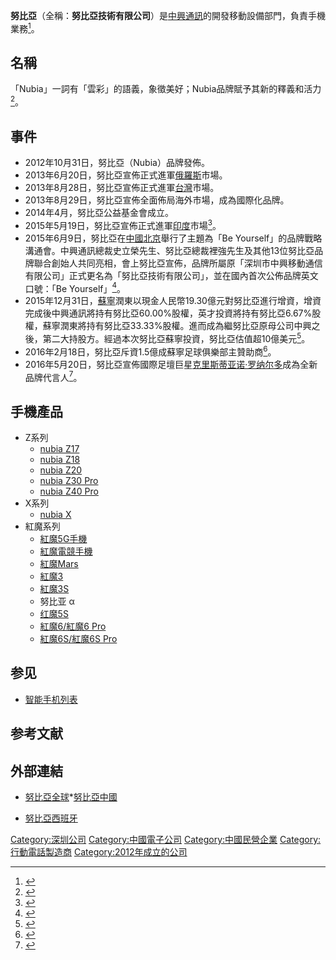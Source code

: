 {{Otheruses|other =一個地名|subject=一間公司|努比亚}}
{{Prose|time=2022-06-18T08:08:10+00:00}}
{{Infobox company
| name = 努比亞技術有限公司
| name_en = Nubia Technology Co.,Ltd.
| logo = Nubia_new_logo.png
| logo_size = 
| logo_caption = 
| image = 
| image_size = 
| image_caption = 
| type = [[子公司|子公司]]
| native_name = 
| native_name_lang = 
| other_name = 
| traded_as = 
| com_code = 
| ROC_UBN = 
| fate = 
| predecessor = 
| successor = 
| foundation = {{Start date|2012|10|31}} 
| defunct = 
| location = {{CHN}}[[深圳市|深圳市]][[南山區|南山區]]北環大道9018號大族創新大廈A6-A11，C6-C9
| locations = 
| area_served = 全球
| founder = 
| chairman = 
| vice_chairman = 
| president = 
| MD = 
| GM = 
| CEO = 
| COO = 
| CFO = 
| CMO = 
| CD = 
| key_people = [[里強|里強]]、[[倪飛|倪飛]]
| industry = 
| products = 
| services = 
| revenue = 
| operating_income = 
| net_income = 
| aum = 
| assets = 
| equity = 
| owner = 
| num_employees = 
| parent = 
| divisions = 
| subsidy = 
| homepage = {{URL|http://www.nubia.com/}}
| zip_code = 
| telephone_no = 
| slogan = 
| capital = 
| market_value = 
| P/E_ratio = 
| earnings_per_share = 
| net_asset_value = 
| accounting_period = 
| major_shareholder = 
| footnotes = 
}}

'''努比亞'''（全稱：'''努比亞技術有限公司'''）是[[中興通訊|中興通訊]]的開發移動設備部門，負責手機業務<ref>{{cite web |url=http://www.nubia.com/service.php?sid=7 |title=联系我们——努比亚nubia智能手机官网 |publisher=Nubia.com |date= |accessdate=2016-08-18 |archive-date=2021-05-16 |archive-url=https://web.archive.org/web/20210516181251/https://www.nubia.com/service.php?sid=7 |dead-url=no }}</ref>。

== 名稱 ==
「Nubia」一詞有「雲彩」的語義，象徵美好；Nubia品牌賦予其新的釋義和活力<ref>{{cite web |url=http://www.nubia.com/service.php?sid=6 |title=关于我们——努比亚nubia智能手机官网 |publisher=Nubia.com |date= |accessdate=2016-08-18 |archive-date=2021-05-16 |archive-url=https://web.archive.org/web/20210516175957/https://www.nubia.com/service.php?sid=6 |dead-url=no }}</ref>。

== 事件 ==
* 2012年10月31日，努比亞（Nubia）品牌發佈。
* 2013年6月20日，努比亞宣佈正式進軍[[俄羅斯|俄羅斯]]市場。
* 2013年8月28日，努比亞宣佈正式進軍[[台灣|台灣]]市場。
* 2013年8月29日，努比亞宣佈全面佈局海外市場，成為國際化品牌。
* 2014年4月，努比亞公益基金會成立。
* 2015年5月19日，努比亞宣佈正式進軍[[印度|印度]]市場<ref>{{cite web |author=2015年05月20日 18:03:27 |url=http://news.xinhuanet.com/info/2015-05/20/c_134255908.htm |title=努比亚进军印度 Z9 mini亚马逊发售-新华网 |publisher=News.xinhuanet.com |date= |accessdate=2016-08-18 |archive-date=2016-09-13 |archive-url=https://web.archive.org/web/20160913153512/http://news.xinhuanet.com/info/2015-05/20/c_134255908.htm |dead-url=no }}</ref>。
* 2015年6月9日，努比亞在[[中國|中國]][[北京|北京]]舉行了主題為「Be Yourself」的品牌戰略溝通會。中興通訊總裁史立榮先生、努比亞總裁裡強先生及其他13位努比亞品牌聯合創始人共同亮相，會上努比亞宣佈，品牌所屬原「深圳市中興移動通信有限公司」正式更名為「努比亞技術有限公司」，並在國內首次公佈品牌英文口號：「Be Yourself」<ref>{{cite web |url=http://www.nubia.com/news.php?p=17 |title=努比亚品牌战略沟通会：做更纯粹的自己——努比亚nubia智能手机官网 |publisher=Nubia.com |date=2015-06-09 |accessdate=2016-08-18 |archive-date=2020-12-11 |archive-url=https://web.archive.org/web/20201211083847/https://www.nubia.com/news.php?p=17 |dead-url=no }}</ref>。
* 2015年12月31日，[[苏宁易购|蘇寧]]潤東以現金人民幣19.30億元對努比亞進行增資，增資完成後中興通訊將持有努比亞60.00%股權，英才投資將持有努比亞6.67%股權，蘇寧潤東將持有努比亞33.33%股權。進而成為繼努比亞原母公司中興之後，第二大持股方。經過本次努比亞蘇寧投資，努比亞估值超10億美元<ref>{{cite web |url=http://www.nubia.com/news.php?p=32 |title=苏宁润东19.3亿元入股努比亚,持股33.33%——努比亚nubia智能手机官网 |publisher=Nubia.com |date=2015-12-31 |accessdate=2016-08-18 |archive-date=2019-07-28 |archive-url=https://web.archive.org/web/20190728210929/http://www.nubia.com/news.php?p=32 |dead-url=no }}</ref>。
* 2016年2月18日，努比亞斥資1.5億成蘇寧足球俱樂部主贊助商<ref>{{cite web |url=http://www.nubia.com/news.php?p=37 |title=努比亚斥资1.5亿成苏宁足球俱乐部主赞助商——努比亚nubia智能手机官网 |publisher=Nubia.com |date=2016-02-18 |accessdate=2016-08-18 |archive-date=2016-08-18 |archive-url=https://web.archive.org/web/20160818213344/http://www.nubia.com/news.php?p=37 |dead-url=no }}</ref>。
* 2016年5月20日，努比亞宣佈國際足壇巨星[[克里斯蒂亚诺·罗纳尔多|克里斯蒂亚诺·罗纳尔多]]成為全新品牌代言人<ref>{{cite web |url=http://sina.com.hk/news/article/20160529/0/4/2/C-%E6%9C%97%E6%8B%BF%E5%BA%A6-%E5%B7%94%E5%B3%B0%E5%B0%8D%E6%B1%BA-%E9%9B%99%E5%96%9C%E8%87%A8%E9%96%80-%E6%88%90%E5%8A%AA%E6%AF%94%E4%BA%9E%E5%93%81%E7%89%8C%E4%BB%A3%E8%A8%80%E4%BA%BA-5865556.html |title=C.朗拿度「巔峰對決」雙喜臨門 成努比亞品牌代言人 - 香港新浪 |publisher=Sina.com.hk |date=2016-05-29 |accessdate=2016-08-18 |archive-url=https://web.archive.org/web/20160818231454/http://sina.com.hk/news/article/20160529/0/4/2/C-%E6%9C%97%E6%8B%BF%E5%BA%A6-%E5%B7%94%E5%B3%B0%E5%B0%8D%E6%B1%BA-%E9%9B%99%E5%96%9C%E8%87%A8%E9%96%80-%E6%88%90%E5%8A%AA%E6%AF%94%E4%BA%9E%E5%93%81%E7%89%8C%E4%BB%A3%E8%A8%80%E4%BA%BA-5865556.html |archive-date=2016-08-18 |dead-url=yes }}</ref>。

== 手機產品 ==
* Z系列
** [[nubia_Z17|nubia Z17]]
** [[nubia_Z18|nubia Z18]]
** [[nubia_Z20|nubia Z20]]
** [[nubia_Z30_Pro|nubia Z30 Pro]]
** [[nubia_Z40_Pro|nubia Z40 Pro]]
* X系列
** [[nubia_X|nubia X]]
* 紅魔系列
** [[紅魔5G手機|紅魔5G手機]]
** [[紅魔電競手機|紅魔電競手機]]
** [[紅魔Mars|紅魔Mars]]
** [[紅魔3|紅魔3]]
** [[紅魔3S|紅魔3S]]
** 努比亚 α
** [[红魔5S|红魔5S]]
** [[紅魔6|紅魔6/紅魔6 Pro]]
** [[红魔6S|紅魔6S/紅魔6S Pro]]

== 参见 ==
* [[智能手机列表|智能手机列表]]

== 参考文献 ==
{{Reflist}}

== 外部連結 ==
*{{en}}[https://web.archive.org/web/20160806004050/http://en.nubia.com/ 努比亞全球]*{{zh-cn}}[http://www.nubia.com/ 努比亞中國]{{Wayback|url=http://en.nubia.com/ |date=20160806004050 }}
*{{es}}[http://es.nubia.com/ 努比亞西班牙] {{Wayback|url=http://es.nubia.com/ |date=20160702050149 }}

{{中兴通讯}}
{{中國電子科技}}
{{Authority control}}
[[Category:深圳公司|Category:深圳公司]]
[[Category:中國電子公司|Category:中國電子公司]]
[[Category:中國民營企業|Category:中國民營企業]]
[[Category:行動電話製造商|Category:行動電話製造商]]
[[Category:2012年成立的公司|Category:2012年成立的公司]]